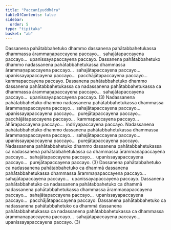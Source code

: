 ```yaml
---
title: "Paccanīyuddhāra"
tableOfContents: false
sidebar:
  order: 5
type: "tipitaka"
basket: "ab"
---
```



<DynamicBreadcrumb />

<Division number="87">

<Paragraph number="4259">
Dassanena pahātabbahetuko dhammo dassanena pahātabbahetukassa dhammassa ārammaṇapaccayena paccayo…  sahajātapaccayena paccayo…  upanissayapaccayena paccayo. Dassanena pahātabbahetuko dhammo nadassanena pahātabbahetukassa dhammassa ārammaṇapaccayena paccayo…  sahajātapaccayena paccayo…  upanissayapaccayena paccayo…  pacchājātapaccayena paccayo…  kammapaccayena paccayo. Dassanena pahātabbahetuko dhammo dassanena pahātabbahetukassa ca nadassanena pahātabbahetukassa ca dhammassa ārammaṇapaccayena paccayo…  sahajātapaccayena paccayo…  upanissayapaccayena paccayo. (3)
</Paragraph>

</Division>
<Division number="88">

<Paragraph number="4260">
Nadassanena pahātabbahetuko dhammo nadassanena pahātabbahetukassa dhammassa ārammaṇapaccayena paccayo…  sahajātapaccayena paccayo…  upanissayapaccayena paccayo…  purejātapaccayena paccayo…  pacchājātapaccayena paccayo…  kammapaccayena paccayo…  āhārapaccayena paccayo…  indriyapaccayena paccayo. Nadassanena pahātabbahetuko dhammo dassanena pahātabbahetukassa dhammassa ārammaṇapaccayena paccayo…  sahajātapaccayena paccayo…  upanissayapaccayena paccayo…  purejātapaccayena paccayo. Nadassanena pahātabbahetuko dhammo dassanena pahātabbahetukassa ca nadassanena pahātabbahetukassa ca dhammassa ārammaṇapaccayena paccayo…  sahajātapaccayena paccayo…  upanissayapaccayena paccayo…  purejātapaccayena paccayo. (3)
</Paragraph>

</Division>
<Division number="89">

<Paragraph number="4261">
Dassanena pahātabbahetuko ca nadassanena pahātabbahetuko ca dhammā dassanena pahātabbahetukassa dhammassa ārammaṇapaccayena paccayo…  sahajātapaccayena paccayo…  upanissayapaccayena paccayo. Dassanena pahātabbahetuko ca nadassanena pahātabbahetuko ca dhammā nadassanena pahātabbahetukassa dhammassa ārammaṇapaccayena paccayo…  sahajātapaccayena paccayo…  upanissayapaccayena paccayo…  pacchājātapaccayena paccayo. Dassanena pahātabbahetuko ca nadassanena pahātabbahetuko ca dhammā dassanena pahātabbahetukassa ca nadassanena pahātabbahetukassa ca dhammassa ārammaṇapaccayena paccayo…  sahajātapaccayena paccayo…  upanissayapaccayena paccayo. (3)
</Paragraph>
</Division>